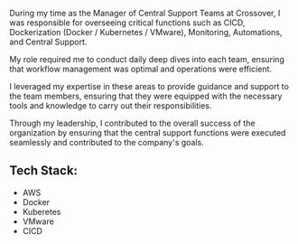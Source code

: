 During my time as the Manager of Central Support Teams at Crossover, I was responsible for overseeing critical functions such as CICD, Dockerization (Docker / Kubernetes / VMware), Monitoring, Automations, and Central Support.

My role required me to conduct daily deep dives into each team, ensuring that workflow management was optimal and operations were efficient.

I leveraged my expertise in these areas to provide guidance and support to the team members, ensuring that they were equipped with the necessary tools and knowledge to carry out their responsibilities.

Through my leadership, I contributed to the overall success of the organization by ensuring that the central support functions were executed seamlessly and contributed to the company's goals.

## Tech Stack:

- AWS
- Docker
- Kuberetes
- VMware
- CICD
